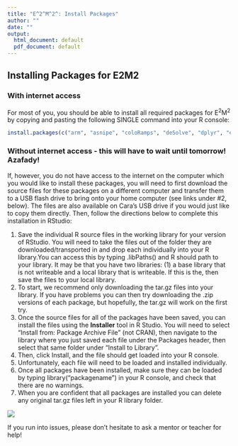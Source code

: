 ```yaml
---
title: "E^2^M^2^: Install Packages"
author: ""
date: ""
output:
  html_document: default
  pdf_document: default
---
```


## Installing Packages for E2M2

### With internet access

For most of you, you should be able to install all required packages for E^2^M^2^ by copying and pasting the following SINGLE command into your R console:


```r

install.packages(c("arm", "asnipe", "coloRamps", "deSolve", "dplyr", "ergm", "ggplot2", "googleway", "igraph", "lattice", "leaflet", "lme4", "maps", "maptools", "MASS", "Matrix", "mgcv",  "mgcv", "network", "nlme", "plyr", "raster", "Rcpp", "reshape", "reshape2", "rgdal", "rgeos", "sp", "survival", "tnet", "unmarked"))

```

### Without internet access - this will have to wait until tomorrow! Azafady!

If, however, you do not have access to the internet on the computer which you would like to install these packages, you will need to first download the source files for these packages on a different computer and transfer them to a USB flash drive to bring onto your home computer (see links under #2, below). The files are also available on Cara's USB drive if you would just like to copy them directly. Then, follow the directions below to complete this installation in RStudio:

1. Save the individual R source files in the working library for your version of RStudio. You will need to take the files out of the folder they are downloaded/transported in and drop each individually into your R library.You can access this by typing .libPaths() and R should path to your library. It may be that you have two libraries: (1) a base library that is not writeable and a local library that is writeable. If this is the, then save the files to your local library.
2. To start, we recommend only downloading the tar.gz files into your library. If you have problems you can then try downloading the .zip versions of each package, but hopefully, the tar.gz will work on the first try.
3. Once the source files for all of the packages have been saved, you can install the files using the **Installer** tool in R Studio. You will need to select "Install from: Package Archive File" (not CRAN), then navigate to the library where you just saved each file under the Packages header, then select that same folder under "Install to Library".
4. Then, click Install, and the file should get loaded into your R console. 
5. Unfortunately, each file will need to be loaded and installed individually.
6. Once all packages have been installed, make sure they can be loaded by typing library("packagename") in your R console, and check that there are no warnings.
7. When you are confident that all packages are installed you can delete any original tar.gz files left in your R library folder.

![](E2M2_installArchive.png)

If you run into issues, please don't hesitate to ask a mentor or teacher for help!

